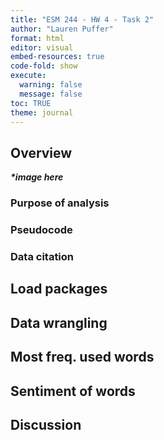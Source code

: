 ```yaml
---
title: "ESM 244 - HW 4 - Task 2"
author: "Lauren Puffer"
format: html
editor: visual
embed-resources: true
code-fold: show
execute: 
  warning: false
  message: false
toc: TRUE
theme: journal
---
```


## Overview

***\*image here***

### Purpose of analysis

### Pseudocode

### Data citation

## Load packages

## Data wrangling

## Most freq. used words

## Sentiment of words

## Discussion
